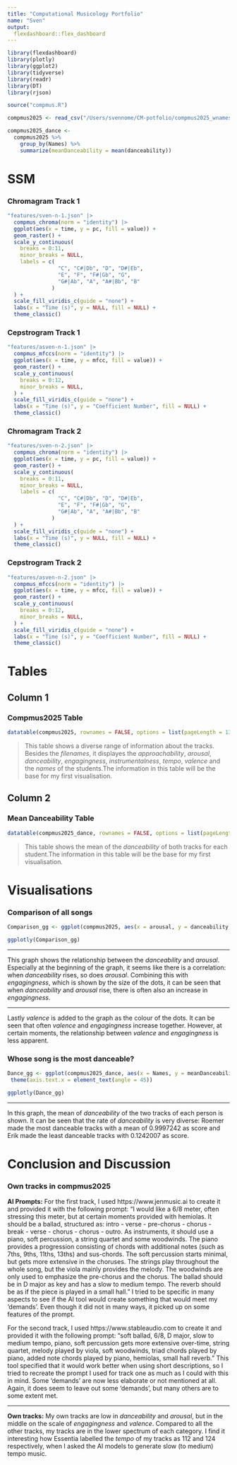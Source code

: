 ```yaml
---
title: "Computational Musicology Portfolio"
name: "Sven"
output: 
  flexdashboard::flex_dashboard
---
```


```r
library(flexdashboard)
library(plotly)
library(ggplot2)
library(tidyverse)
library(readr)
library(DT)
library(rjson)
```

```r
source("compmus.R")
```

``` r
compmus2025 <- read_csv("/Users/svennome/CM-potfolio/compmus2025_wnames.csv")
```

```r
compmus2025_dance <- 
  compmus2025 %>%
    group_by(Names) %>%
    summarize(meanDanceability = mean(danceability))
```

SSM {.storyboard}
===========================================================

### Chromagram Track 1

``` r
"features/sven-n-1.json" |>            
  compmus_chroma(norm = "identity") |>  
  ggplot(aes(x = time, y = pc, fill = value)) + 
  geom_raster() +
  scale_y_continuous(
    breaks = 0:11,
    minor_breaks = NULL,
    labels = c(
                "C", "C#|Db", "D", "D#|Eb",
                "E", "F", "F#|Gb", "G",
                "G#|Ab", "A", "A#|Bb", "B"
              )
  ) +
  scale_fill_viridis_c(guide = "none") +  
  labs(x = "Time (s)", y = NULL, fill = NULL) +
  theme_classic()                           
```

### Cepstrogram Track 1

``` r
"features/asven-n-1.json" |>              
  compmus_mfccs(norm = "identity") |>       
  ggplot(aes(x = time, y = mfcc, fill = value)) + 
  geom_raster() +
  scale_y_continuous(
    breaks = 0:12,
    minor_breaks = NULL,
  ) +
  scale_fill_viridis_c(guide = "none") +        
  labs(x = "Time (s)", y = "Coefficient Number", fill = NULL) +
  theme_classic()   
```

### Chromagram Track 2

``` r
"features/sven-n-2.json" |>            
  compmus_chroma(norm = "identity") |>  
  ggplot(aes(x = time, y = pc, fill = value)) + 
  geom_raster() +
  scale_y_continuous(
    breaks = 0:11,
    minor_breaks = NULL,
    labels = c(
                "C", "C#|Db", "D", "D#|Eb",
                "E", "F", "F#|Gb", "G",
                "G#|Ab", "A", "A#|Bb", "B"
              )
  ) +
  scale_fill_viridis_c(guide = "none") +  
  labs(x = "Time (s)", y = NULL, fill = NULL) +
  theme_classic()                           
```

### Cepstrogram Track 2

``` r
"features/asven-n-2.json" |>              
  compmus_mfccs(norm = "identity") |>       
  ggplot(aes(x = time, y = mfcc, fill = value)) + 
  geom_raster() +
  scale_y_continuous(
    breaks = 0:12,
    minor_breaks = NULL,
  ) +
  scale_fill_viridis_c(guide = "none") +        
  labs(x = "Time (s)", y = "Coefficient Number", fill = NULL) +
  theme_classic()   
```


Tables
=======================================================

Column 1 
---------------------------------------------------
### Compmus2025 Table

```r
datatable(compmus2025, rownames = FALSE, options = list(pageLength = 13))
```

> This table shows a diverse range of information about the tracks. Besides the *filenames*, it displayes the *approachability*, *arousal*, *danceability*, *engagingness*, *instrumentalness*, *tempo*, *valence* and the *names* of the students.The information in this table will be the base for my first visualisation.


Column 2
----------------------------------------------------
### Mean Danceability Table

```r
datatable(compmus2025_dance, rownames = FALSE, options = list(pageLength = 16))
```

> This table shows the mean of the *danceability* of both tracks for each student.The information in this table will be the base for my first visualisation.


Visualisations {.storyboard}
==========================================================
### Comparison of all songs

```r
Comparison_gg <- ggplot(compmus2025, aes(x = arousal, y = danceability, colour = valence, size = engagingness)) + geom_jitter(alpha = 0.6) 

ggplotly(Comparison_gg)
```

***
This graph shows the relationship between the *danceability* and *arousal*. Especially at the beginning of the graph, it seems like there is a correlation: when *danceability* rises, so does *arousal*. Combining this with *engagingness*, which is shown by the size of the dots, it can be seen that when *danceability* and *arousal* rise, there is often also an increase in *engagingness*. 

***
Lastly *valence* is added to the graph as the colour of the dots. It can be seen that often *valence* and *engagingness* increase together. However, at certain moments, the relationship between *valence* and *engagingness* is less apparent. 

### Whose song is the most danceable?

```r
Dance_gg <- ggplot(compmus2025_dance, aes(x = Names, y = meanDanceability)) + geom_col() +
 theme(axis.text.x = element_text(angle = 45))

ggplotly(Dance_gg)
```

***
In this graph, the mean of *danceability* of the two tracks of each person is shown. It can be seen that the rate of *danceability* is very diverse: Roemer made the most danceable tracks with a mean of 0.9997242 as score and Erik made the least danceable tracks with 0.1242007 as score. 


Conclusion and Discussion
==================================================================
### Own tracks in compmus2025

**AI Prompts:**
For the first track, I used https://www.jenmusic.ai to create it and provided it with the following prompt: “I would like a 6/8 meter, often stressing this meter, but at certain moments provided with hemiolas. It should be a ballad, structured as: intro - verse - pre-chorus - chorus - break - verse - chorus - chorus - outro. As instruments, it should use a piano, soft percussion, a string quartet and some woodwinds. The piano provides a progression consisting of chords with additional notes (such as 7ths, 9ths, 11ths, 13ths) and sus-chords. The soft percussion starts minimal, but gets more extensive in the choruses. The strings play throughout the whole song, but the viola mainly provides the melody. The woodwinds are only used to emphasize the pre-chorus and the chorus. The ballad should be in D major as key and has a slow to medium tempo. The reverb should be as if the piece is played in a small hall.” I tried to be specific in many aspects to see if the AI tool would create something that would meet my ‘demands’. Even though it did not in many ways, it picked up on some features of the prompt.

For the second track, I used https://www.stableaudio.com to create it and provided it with the following prompt: “soft ballad, 6/8, D major, slow to medium tempo, piano, soft percussion gets more extensive over-time, string quartet, melody played by viola, soft woodwinds, triad chords played by piano, added note chords played by piano, hemiolas, small hall reverb.” This tool specified that it would work better when using short descriptions, so I tried to recreate the prompt I used for track one as much as I could with this in mind. Some ‘demands’ are now less elaborate or not mentioned at all. Again, it does seem to leave out some ‘demands’, but many others are to some extent met.

***
**Own tracks:**
My own tracks are low in *danceability* and *arousal*, but in the middle on the scale of *engagingness* and *valence*. Compared to all the other tracks, my tracks are in the lower spectrum of each category. I find it interesting how Essentia labelled the *tempo* of my tracks as 112 and 124 respectively, when I asked the AI models to generate slow (to medium) tempo music. 

